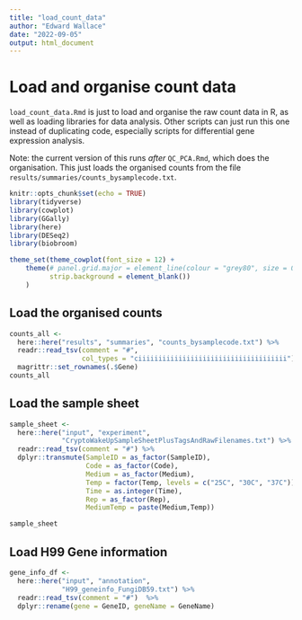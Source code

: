 ```yaml
---
title: "load_count_data"
author: "Edward Wallace"
date: "2022-09-05"
output: html_document
---
```


# Load and organise count data

`load_count_data.Rmd` is just to load and organise the raw count data in R, as well as loading libraries for data analysis.
Other scripts can just run this one instead of duplicating code, especially scripts for differential gene expression analysis.

Note: the current version of this runs *after* `QC_PCA.Rmd`, which does the organisation.
This just loads the organised counts from the file `results/summaries/counts_bysamplecode.txt`.

```r
knitr::opts_chunk$set(echo = TRUE)
library(tidyverse)
library(cowplot)
library(GGally)
library(here)
library(DESeq2)
library(biobroom)

theme_set(theme_cowplot(font_size = 12) +
    theme(# panel.grid.major = element_line(colour = "grey80", size = 0.5),
          strip.background = element_blank())
    )
```


## Load the organised counts

```r
counts_all <- 
  here::here("results", "summaries", "counts_bysamplecode.txt") %>%
  readr::read_tsv(comment = "#",
                  col_types = "ciiiiiiiiiiiiiiiiiiiiiiiiiiiiiiiiiiiii")   %>%
  magrittr::set_rownames(.$Gene)
counts_all
```

## Load the sample sheet

```r
sample_sheet <- 
  here::here("input", "experiment",
             "CryptoWakeUpSampleSheetPlusTagsAndRawFilenames.txt") %>%
  readr::read_tsv(comment = "#") %>%
  dplyr::transmute(SampleID = as_factor(SampleID), 
                   Code = as_factor(Code),
                   Medium = as_factor(Medium),
                   Temp = factor(Temp, levels = c("25C", "30C", "37C")),
                   Time = as.integer(Time),
                   Rep = as_factor(Rep),
                   MediumTemp = paste(Medium,Temp))

sample_sheet 
```

## Load H99 Gene information

```r
gene_info_df <- 
  here::here("input", "annotation",
             "H99_geneinfo_FungiDB59.txt") %>%
  readr::read_tsv(comment = "#")  %>% 
  dplyr::rename(gene = GeneID, geneName = GeneName)
```